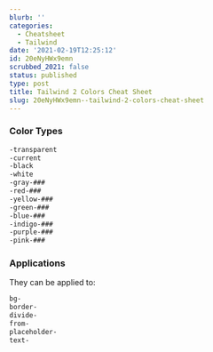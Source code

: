 ```yaml
---
blurb: ''
categories:
  - Cheatsheet
  - Tailwind
date: '2021-02-19T12:25:12'
id: 20eNyHWx9emn
scrubbed_2021: false
status: published
type: post
title: Tailwind 2 Colors Cheat Sheet
slug: 20eNyHWx9emn--tailwind-2-colors-cheat-sheet
---
```


### Color Types

```css
-transparent
-current
-black
-white
-gray-###
-red-###
-yellow-###
-green-###
-blue-###
-indigo-###
-purple-###
-pink-###
```

### Applications 

They can be applied to:

```css
bg-
border-
divide-
from-
placeholder-
text-
